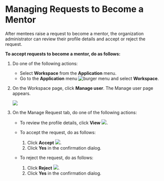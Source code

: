 # Managing Requests to Become a Mentor

After mentees raise a request to become a mentor, the organization administrator can review their profile details and accept or reject the request.

**To accept requests to become a mentor, do as follows:**

1. Do one of the following actions:
    * Select **Workspace** from the **Application** menu.
    * Go to the **Application** menu ![burger menu](media/burgermenu-icon.png) and select **Workspace**.

2. On the Workspace page, click **Manage user**. The Manage user page appears.

    ![](media/orgadmin-managerequests.png)
   
4. On the Manage Request tab, do one of the following actions:

    * To review the profile details, click **View** ![](media/orgadmin-viewmentordetails.png).

    * To accept the request, do as follows:
        1. Click **Accept** ![](media/orgadmin-acceptmentor.png).
        2. Click **Yes** in the confirmation dialog.

    * To reject the request, do as follows:
        1. Click **Reject** ![](media/orgadmin-rejectmentor.png).
        2. Click **Yes** in the confirmation dialog.


